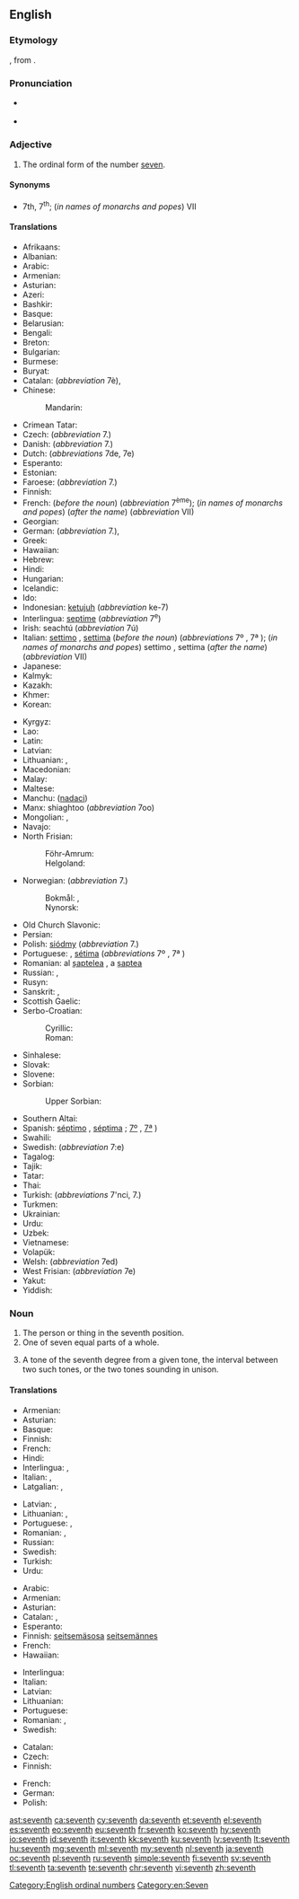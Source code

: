 ==English==
{{wikipedia}}
{{number box|en|7}}

===Etymology===
{{etyl|ang|en}} {{term|seofoþa|lang=ang}}, from {{etyl|gem-pro|en}} {{m|gem-pro|*sebundô}}.

===Pronunciation===
* {{a|UK|US}} {{IPA|/sɛv.nθ/|lang=en}}
* {{audio|en-us-seventh.ogg|Audio (US)|lang=en}}

===Adjective===
{{head|en|adjective}}

# The ordinal form of the number [[seven]].

====Synonyms====
* 7th, 7<sup>th</sup>; (''in names of monarchs and popes'') VII

====Translations====
{{trans-top|ordinal form of the number seven}}
* Afrikaans: {{t|af|sewende}}
* Albanian: {{t+|sq|shtatë}}
* Arabic: {{t|ar|سَابِع|m}}
* Armenian: {{t|hy|յոթերորդ}}
* Asturian: {{t+|ast|séptimu}}
* Azeri: {{t|az|yeddinci}}
* Bashkir: {{t|ba|етенсе|sc=Cyrl}}
* Basque: {{t+|eu|zazpigarren}}
* Belarusian: {{t|be|сёмы|m|sc=Cyrl}}
* Bengali: {{t|bn|সপ্তম|tr=shôptôm|sc=Beng}}
* Breton: {{t+|br|seizhvet}}
* Bulgarian: {{t|bg|се́дми|m|sc=Cyrl}}
* Burmese: {{t+|my|သတ္တမ|sc=Mymr}}
* Buryat: {{t|bua|долоодохи}}
* Catalan: {{t|ca|setè|m}} (''abbreviation'' 7è), {{t|ca|sèptim|m}}
* Chinese:
*: Mandarin: {{t+|cmn|第七|tr=dìqī|sc=Hani}}
* Crimean Tatar: {{t|crh|yedinci}}
* Czech: {{t+|cs|sedmý}} (''abbreviation'' 7.)
* Danish: {{t+|da|syvende}} (''abbreviation'' 7.)
* Dutch: {{t+|nl|zevende}} (''abbreviations'' 7de, 7e)
* Esperanto: {{t+|eo|sepa}}
* Estonian: {{t|et|seitsmes}}
* Faroese: {{t|fo|sjeyndi}} (''abbreviation'' 7.)
* Finnish: {{t+|fi|seitsemäs}}
* French: {{t+|fr|septième}} (''before the noun'') (''abbreviation'' 7<sup>ème</sup>); (''in names of monarchs and popes'') {{t+|fr|sept}} (''after the name'') (''abbreviation'' VII)
* Georgian: {{t|ka|მეშვიდე}}
* German: {{t+|de|siebente}} (''abbreviation'' 7.), {{t+|de|siebte}}
* Greek: {{t+|el|έβδομος}}
* Hawaiian: {{t|haw|hiku}}
* Hebrew: {{t|he|שביעי|tr=shebîy‛îy, shebi‛îy|sc=Hebr}}
* Hindi: {{t|hi|सातवां|tr=sātvā̃|sc=Deva}}
* Hungarian: {{t+|hu|hetedik}}
* Icelandic: {{t|is|sjöundi}}
* Ido: {{t+|io|sepesma}}
* Indonesian: [[ketujuh]] (''abbreviation'' ke-7)
* Interlingua: [[septime]] (''abbreviation'' 7<sup>e</sup>)
* Irish: seachtú (''abbreviation'' 7ú)
* Italian: [[settimo]] {{g|m}}, [[settima]] {{g|f}} (''before the noun'') (''abbreviations'' 7º {{g|m}}, 7ª {{g|f}}); (''in names of monarchs and popes'') settimo {{g|m}}, settima {{g|f}} (''after the name'') (''abbreviation'' VII)
* Japanese: {{t|ja|七番目|tr=ななばんめ, nanaban-me; しちばんめ, shichiban-me|sc=Jpan}}
* Kalmyk: {{t|xal|доладгч}}
* Kazakh: {{t|kk|жетінші|sc=Cyrl}}
* Khmer: {{t|km|ទីប្រាំពីរ|tr=tii pram pii|sc=Khmr}}
* Korean: {{t+|ko|일곱째|sc=Hang}}
{{trans-mid}}
* Kyrgyz: {{t+|ky|жетинчи|sc=Cyrl}}
* Lao: {{t|lo|ທີ່ເຈັດ|sc=Laoo}}
* Latin: {{t+|la|septimus}}
* Latvian: {{t+|lv|septītais}}
* Lithuanian: {{t+|lt|septintas|m}}, {{t|lt|septinta|f}}
* Macedonian: {{t|mk|седми|m|sc=Cyrl}}
* Malay: {{t+|ms|ketujuh}}
* Maltese: {{t|mt|is-seba'}}
* Manchu: ([[nadaci]])
* Manx: shiaghtoo (''abbreviation'' 7oo)
* Mongolian: {{t|mn|долдугаар|sc=Cyrl}}, {{t|mn|долоодахь|sc=Cyrl}}
* Navajo: {{t|nv|tsostsʼid góneʼ}}
* North Frisian:
*: Föhr-Amrum: {{t|frr|sööwenst}}
*: Helgoland: {{t|frr|seebens}}
* Norwegian: (''abbreviation'' 7.)
*: Bokmål: {{t|nb|sjuende}}, {{t+|nb|syvende}}
*: Nynorsk: {{t|nn|sjuande}}
* Old Church Slavonic: {{t|cu|сєдмъ|sc=Cyrs}}
* Persian: {{t+|fa|هفتم|tr=haftom|sc=fa-Arab}}
* Polish: [[siódmy]] (''abbreviation'' 7.)
* Portuguese: {{t+|pt|sétimo|m}}, [[sétima]] {{g|f}} (''abbreviations'' 7º {{g|m}}, 7ª {{g|f}})
* Romanian: al [[șaptelea]] {{g|m}}, a [[șaptea]] {{g|f}}
* Russian: {{t+|ru|седьмо́й|m}}, {{qualifier|abbreviation}} {{t|ru|7-ой}}
* Rusyn: {{t|rue|се́мый|sc=Cyrl}}
* Sanskrit: {{t|sa|सप्तम|tr=saptama}}, {{t|sa|सप्तमः|tr=saptamaḥ|sc=Deva}}
* Scottish Gaelic: {{t|gd|seachdamh}}
* Serbo-Croatian:
*: Cyrillic: {{t|sh|седми|m}}
*: Roman: {{t+|sh|sedmi|m}}
* Sinhalese: {{t|si|හත්‍වැනි|sc=Sinh}}
* Slovak: {{t|sk|siedmy|m}}
* Slovene: {{t+|sl|sedmi|m}}
* Sorbian:
*: Upper Sorbian: {{t|hsb|sedmy}}
* Southern Altai: {{t|alt|јетинчи|tr=cetinçi|sc=Cyrl}}
* Spanish: [[séptimo]] {{g|m}}, [[séptima]] {{g|f}}; {{qualifier|abbreviations}} [[7º]] {{g|m}}, [[7ª]] {{g|f}})
* Swahili: {{t|sw|ya saba}}
* Swedish: {{t+|sv|sjunde}} (''abbreviation'' 7:e)
* Tagalog: {{t|tl|ikapito}}
* Tajik: {{t|tg|ҳафтум|sc=Cyrl}}
* Tatar: {{t|tt|җиденче|sc=Cyrl}}
* Thai: {{t|th|ที่เจ็ด|tr=têe jèt|sc=Thai}}
* Turkish: {{t+|tr|yedinci}} (''abbreviations'' 7'nci, 7.)
* Turkmen: {{t|tk|ýedinji}}
* Ukrainian: {{t+|uk|сьо́мий|m|sc=Cyrl}}
* Urdu: {{t|ur|ساتواں|tr=sātvā̃|sc=ur-Arab}}
* Uzbek: {{t+|uz|yettinchi}}
* Vietnamese: {{t+|vi|thứ bảy}}
* Volapük: {{t+|vo|velid}}
* Welsh: {{t+|cy|seithfed}} (''abbreviation'' 7ed)
* West Frisian: {{t|fy|sânde}} (''abbreviation'' 7e)
* Yakut: {{t|sah|сэттис|sc=Cyrl}}
* Yiddish: {{t|yi|זיבט|tr=zibt|sc=Hebr}}
{{trans-bottom}}

===Noun===
{{en-noun}}

# The person or thing in the seventh position.
# One of seven equal parts of a whole.
# {{context|music|lang=en}} A tone of the seventh degree from a given tone, the interval between two such tones, or the two tones sounding in unison.

====Translations====
{{trans-top|something in the seventh position}}
* Armenian: {{t|hy|յոթերորդ}}
* Asturian: {{t+|ast|séptimu|m}}
* Basque: {{t+|eu|zazpigarren}}
* Finnish: {{t+|fi|seitsemäs}}
* French: {{t+|fr|septième|m|f}}
* Hindi: {{t|hi|सातवाँ|tr=sātvā̃|sc=Deva}}
* Interlingua: {{t|ia|septimo|m}}, {{t|ia|septima|f}}
* Italian: {{t+|it|settimo|m}}, {{t|it|settima|f}}
* Latgalian: {{t|ltg|septeits|m}}, {{t|ltg|septeita|f}}
{{trans-mid}}
* Latvian: {{t+|lv|septītais|m}}, {{t|lv|septītā|f}}
* Lithuanian: {{t+|lt|septintas|m}}, {{t|lt|septinta|f}}
* Portuguese: {{t+|pt|sétimo|m}}, {{t+|pt|sétima|f}}
* Romanian: {{t|ro|cel al șaptelea|m}}, {{t|ro|cea a șaptea|f}}
* Russian: {{t+|ru|седьмо́й}}
* Swedish: {{t+|sv|sjua|c}}
* Turkish: {{t+|tr|yedinci}}
* Urdu: {{t|ur|ساتوان|tr=sātvā̃|sc=ur-Arab}}
{{trans-bottom}}

{{trans-top|one of seven equal parts of a whole}}
* Arabic: {{t|ar|سُبْع}}
* Armenian: {{t|hy|յոթերորդ}}
* Asturian: {{t+|ast|séptimu|m}}
* Catalan: {{t|ca|setè|m}}, {{t|ca|sèptim|m}}
* Esperanto: {{t|eo|sepono}}
* Finnish: [[seitsemäsosa]] [[seitsemännes]]
* French: {{t+|fr|septième|m}}
* Hawaiian: {{t|haw|hapahiku}}
{{trans-mid}}
* Interlingua: {{t|ia|septimo}}
* Italian: {{t+|it|settimo|m}}
* Latvian: {{t|lv|septītā daļa}}
* Lithuanian: {{t|lt|septintadalis|m}}
* Portuguese: {{t+|pt|sétimo|m}}
* Romanian: {{t|ro|cel al șaptelea|m}}, {{t|ro|cea a șaptea|f}}
* Swedish: {{t+|sv|sjundedel|c}}
{{trans-bottom}}

{{trans-top|musical interval}}
* Catalan: {{t|ca|sèptima|f}}
* Czech: {{t|cs|septima|f}}
* Finnish: {{t+|fi|septimi}}
{{trans-mid}}
* French: {{t+|fr|septième|f}}
* German: {{t|de|Septime|f}}
* Polish: {{t|pl|septyma|f}}
{{trans-bottom}}

[[Category:English ordinal numbers]]
[[Category:en:Seven]]

[[ast:seventh]]
[[ca:seventh]]
[[cy:seventh]]
[[da:seventh]]
[[et:seventh]]
[[el:seventh]]
[[es:seventh]]
[[eo:seventh]]
[[eu:seventh]]
[[fr:seventh]]
[[ko:seventh]]
[[hy:seventh]]
[[io:seventh]]
[[id:seventh]]
[[it:seventh]]
[[kk:seventh]]
[[ku:seventh]]
[[lv:seventh]]
[[lt:seventh]]
[[hu:seventh]]
[[mg:seventh]]
[[ml:seventh]]
[[my:seventh]]
[[nl:seventh]]
[[ja:seventh]]
[[oc:seventh]]
[[pl:seventh]]
[[ru:seventh]]
[[simple:seventh]]
[[fi:seventh]]
[[sv:seventh]]
[[tl:seventh]]
[[ta:seventh]]
[[te:seventh]]
[[chr:seventh]]
[[vi:seventh]]
[[zh:seventh]]
